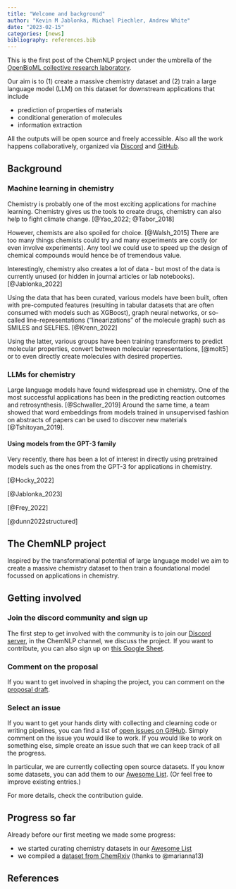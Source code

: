 ```yaml
---
title: "Welcome and background"
author: "Kevin M Jablonka, Michael Piechler, Andrew White"
date: "2023-02-15"
categories: [news]
bibliography: references.bib
---
```


This is the first post of the ChemNLP project under the umbrella of the [OpenBioML collective research laboratory](https://openbioml.org/#mission).

Our aim is to (1) create a massive chemistry dataset and (2) train a large language model (LLM) on this dataset for downstream applications that include 

- prediction of properties of materials 
- conditional generation of molecules 
- information extraction

All the outputs will be open source and freely accessible. Also all the work happens collaboratively, organized via [Discord](https://discord.gg/GgDBFP8ZEt) and [GitHub](https://github.com/OpenBioML/chemnlp).


## Background

### Machine learning in chemistry 

Chemistry is probably one of the most exciting applications for machine learning. 
Chemistry gives us the tools to create drugs, chemistry can also help to fight climate change. [@Yao_2022; @Tabor_2018]

However, chemists are also spoiled for choice. [@Walsh_2015] There are too many things chemists could try and many experiments are costly (or even involve experiments).
Any tool we could use to speed up the design of chemical compounds would hence be of tremendous value.

Interestingly, chemistry also creates a lot of data - but most of the data is currently unused (or hidden in journal articles or lab notebooks). [@Jablonka_2022]

Using the data that has been curated, various models have been built, often with pre-computed features (resulting in tabular datasets that are often consumed with models such as XGBoost), graph neural networks, or so-called line-representations ("linearizations" of the molecule graph) such as SMILES and SELFIES.  [@Krenn_2022]

Using the latter, various groups have been training transformers to predict molecular properties, convert between molecular representations, [@molt5] or to even directly create molecules with desired properties. 

### LLMs for chemistry

Large language models have found widespread use in chemistry. One of the most successful applications has been in the predicting reaction outcomes and retrosynthesis. [@Schwaller_2019]
Around the same time, a team showed that word embeddings from models trained in unsupervised fashion on abstracts of papers can be used to discover new materials [@Tshitoyan_2019].

<!-- [@Hu_2023]

Schwaller, MolT5, the PubChem article 
Galactica -->

#### Using models from the GPT-3 family

Very recently, there has been a lot of interest in directly using pretrained models such as the ones from the GPT-3 for applications in chemistry. 

[@Hocky_2022]

[@Jablonka_2023]

[@Frey_2022]

[@dunn2022structured]

## The ChemNLP project

Inspired by the transformational potential of large language model we aim to create a massive chemistry dataset to then train a foundational model focussed on applications in chemistry. 


## Getting involved

### Join the discord community and sign up 

The first step to get involved with the community is to join our [Discord server](https://discord.gg/GgDBFP8ZEt), in the ChemNLP channel, we discuss the project. 
If you want to contribute, you can also sign up on [this Google Sheet](https://docs.google.com/spreadsheets/d/11x7O__rUuntN3F2CuR7Ksd_4UdL7CPyEDm7v_Q0H_B0/edit?usp=sharing).

### Comment on the proposal 

If you want to get involved in shaping the project, you can comment on the [proposal draft](https://docs.google.com/document/d/1C44EKSJRojm39P2CaxnEq-0FGwDRaknKxJ8lZI6xr5M/edit?usp=sharing).

### Select an issue 

If you want to get your hands dirty with collecting and clearning code or writing pipelines, you can find a list of [open issues on GitHub](https://github.com/OpenBioML/chemnlp). Simply comment on the issue you would like to work. If you would like to work on something else, simple create an issue such that we can keep track of all the progress.

In particular, we are currently collecting open source datasets. If you know some datasets, you can add them to our [Awesome List](https://github.com/kjappelbaum/awesome-chemistry-datasets). (Or feel free to improve existing entries.)

For more details, check the contribution guide.


## Progress so far 

Already before our first meeting we made some progress:

- we started curating chemistry datasets in our [Awesome List](https://github.com/kjappelbaum/awesome-chemistry-datasets) 
- we compiled a [dataset from ChemRxiv](https://discord.com/channels/@me/1074955590608113706/1078243138809892915) (thanks to @marianna13)

## References

::: {#refs}
:::